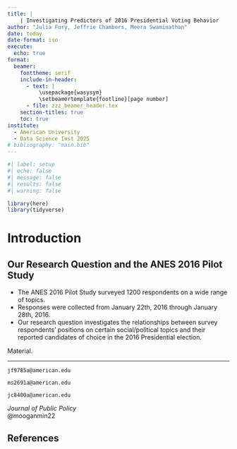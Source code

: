 ```yaml
---
title: | 
    | Investigating Predictors of 2016 Presidential Voting Behavior
author: "Julia Fury, Jeffrie Chambers, Meera Swaminathan"
date: today
date-format: iso
execute: 
  echo: true
format: 
  beamer:
    fonttheme: serif
    include-in-header:
      - text: | 
          \usepackage{wasysym} 
          \setbeamertemplate{footline}[page number]
      - file: zzz_beamer_header.tex
    section-titles: true
    toc: true
institute:
  - American University
  - Data Science Inst 2025
# bibliography: "main.bib"
---
```


```r
#| label: setup
#| echo: false
#| message: false
#| results: false
#| warning: false

library(here)
library(tidyverse)
```

# Introduction

## Our Research Question and the ANES 2016 Pilot Study

- The ANES 2016 Pilot Study surveyed 1200 respondents on a wide range of topics.
- Responses were collected from January 22th, 2016 through January 28th, 2016.
- Our research question investigates the relationships between survey respondents'
positions on certain social/political topics and their reported candidates of
choice in the 2016 Presidential election.

Material.

<!-- Include a PDF/PNG/... -->
<!-- ![](figs/myfig.pdf){fig-align="center" height=80%} -->

<!-- Include PDFs in columns -->
<!-- \includegraphics[width=2in]{figs/myfig1.pdf} -->
<!-- \includegraphics[width=2in]{figs/myfig2.pdf} -->

***

\huge

\begin{center}
Thanks! 
\end{center}

\vspace{5mm}

\large

\center
`jf9785a@american.edu`

`ms2691a@american.edu`

`jc8400a@american.edu`

\quad

\vspace{5mm}
_Journal of Public Policy_  
\hspace{3.5cm} @mooganmin22

## References {.allowframebreaks}

\footnotesize
